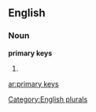 
==English==

===Noun===
'''primary keys'''

# {{plural of|[[primary key]]}}

[[Category:English plurals]]

[[ar:primary keys]]